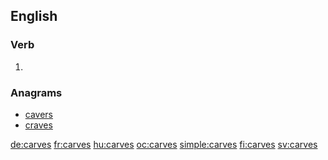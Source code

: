 ==English==

===Verb===
{{head|en|verb form}}

# {{en-third-person singular of|carve}}

===Anagrams===
* [[cavers#English|cavers]]
* [[craves#English|craves]]

[[de:carves]]
[[fr:carves]]
[[hu:carves]]
[[oc:carves]]
[[simple:carves]]
[[fi:carves]]
[[sv:carves]]